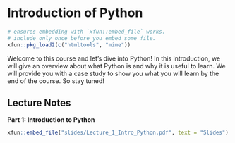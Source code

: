 # Introduction of Python

```r
# ensures embedding with `xfun::embed_file` works.
# include only once before you embed some file.
xfun::pkg_load2(c("htmltools", "mime"))
```


Welcome to this course and let's dive into Python!
In this introduction, we will give an overview about what Python is and why it is useful to learn.
We will provide you with a case study to show you what you will learn by the end of the course. So stay tuned!


## Lecture Notes

::: slide-deck
**Part 1: Introduction to Python**

::: slides

```r
xfun::embed_file("slides/Lecture_1_Intro_Python.pdf", text = "Slides")
```
:::
:::
